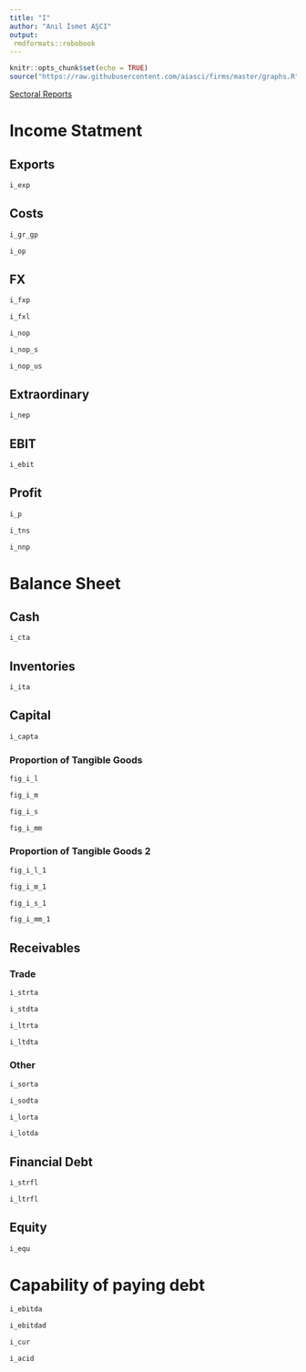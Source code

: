 ```yaml
---
title: "I"
author: "Anıl İsmet AŞCI"
output:
 rmdformats::robobook
---
```


```r
knitr::opts_chunk$set(echo = TRUE)
source("https://raw.githubusercontent.com/aiasci/firms/master/graphs.R")
```


<div><a href="https://aiasci.github.io/firms/sectoral.html">Sectoral Reports </a> </div>

# Income Statment

## Exports

```r
i_exp
```


## Costs

```r
i_gr_gp
```

```r
i_op
```


## FX

```r
i_fxp
```


```r
i_fxl
```


```r
i_nop
```

```r
i_nop_s
```

```r
i_nop_us
```


## Extraordinary

```r
i_nep
```


## EBIT

```r
i_ebit
```

## Profit

```r
i_p
```

```r
i_tns
```

```r
i_nnp
```


# Balance Sheet

## Cash

```r
i_cta
```

## Inventories

```r
i_ita
```

## Capital

```r
i_capta
```

### Proportion of Tangible Goods

```r
fig_i_l
```

```r
fig_i_m
```

```r
fig_i_s
```

```r
fig_i_mm
```

### Proportion of Tangible Goods 2

```r
fig_i_l_1
```

```r
fig_i_m_1
```

```r
fig_i_s_1
```

```r
fig_i_mm_1
```


## Receivables

### Trade

```r
i_strta
```

```r
i_stdta
```

```r
i_ltrta
```

```r
i_ltdta
```

### Other


```r
i_sorta
```

```r
i_sodta
```

```r
i_lorta
```

```r
i_lotda
```

## Financial Debt


```r
i_strfl
```

```r
i_ltrfl
```

## Equity


```r
i_equ
```

# Capability of paying debt


```r
i_ebitda
```

```r
i_ebitdad
```

```r
i_cur
```

```r
i_acid
```

